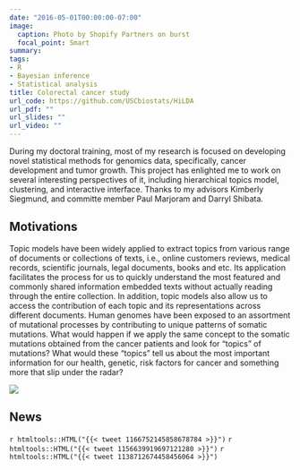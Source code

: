 ```yaml
---
date: "2016-05-01T00:00:00-07:00"
image:
  caption: Photo by Shopify Partners on burst
  focal_point: Smart
summary: 
tags:
- R
- Bayesian inference
- Statistical analysis
title: Colorectal cancer study
url_code: https://github.com/USCbiostats/HiLDA
url_pdf: ""
url_slides: ""
url_video: ""
---
```


During my doctoral training, most of my research is focused on developing novel statistical methods for genomics data, specifically, cancer development and tumor growth. This project has enlighted me to work on several interesting perspectives of it, including hierarchical topics model, clustering, and interactive interface. Thanks to my advisors Kimberly Siegmund, and committe member Paul Marjoram and Darryl Shibata. 

## Motivations 

Topic models have been widely applied to extract topics from various range of documents or collections of texts, i.e., online customers reviews, medical records, scientific journals, legal documents, books and etc. Its application facilitates the process for us to quickly understand the most featured and commonly shared information embedded texts without actually reading through the entire collection. In addition, topic models also allow us to access the contribution of each topic and its representations across different documents. Human genomes have been exposed to an assortment of mutational processes by contributing to unique patterns of somatic mutations. What would happen if we apply the same concept to the somatic mutations obtained from the cancer patients and look for “topics” of mutations? What would these “topics” tell us about the most important information for our health, genetic, risk factors for cancer and something more that slip under the radar?

![](team.jfif)


## News
`r htmltools::HTML("{{< tweet 1166752145858678784 >}}")`
`r htmltools::HTML("{{< tweet 1156639919697121280 >}}")`
`r htmltools::HTML("{{< tweet 1138712674458456064 >}}")`


